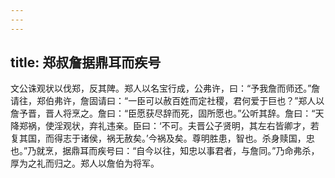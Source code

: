 ```yaml
---
---
---
```

title: 郑叔詹据鼎耳而疾号
---


文公诛观状以伐郑，反其陴。郑人以名宝行成，公弗许，曰：“予我詹而师还。”詹请往，郑伯弗许，詹固请曰：“一臣可以赦百姓而定社稷，君何爱于巨也？”郑人以詹予晋，晋人将烹之。詹曰：“臣愿获尽辞而死，固所愿也。”公听其辞。詹曰：“天降郑祸，使淫观状，弃礼违亲。臣曰：‘不可。夫晋公子贤明，其左右皆卿才，若复其国，而得志于诸侯，祸无赦矣。’今祸及矣。尊明胜患，智也。杀身赎国，忠也。”乃就烹，据鼎耳而疾号曰：“自今以往，知忠以事君者，与詹同。”乃命弗杀，厚为之礼而归之。郑人以詹伯为将军。

